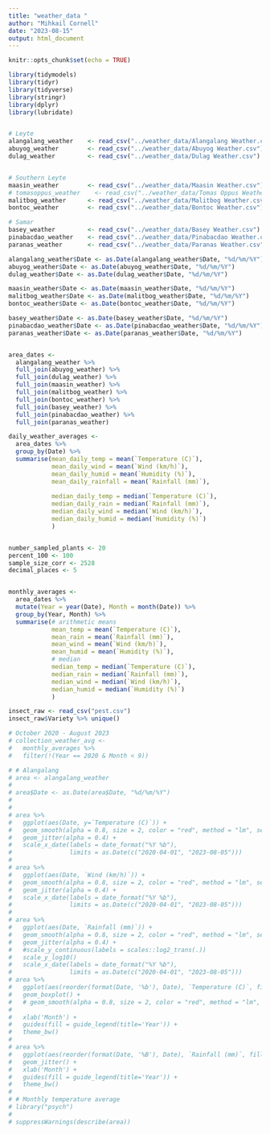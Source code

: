 ---
title: "weather_data "
author: "Mihkail Cornell"
date: "2023-08-15"
output: html_document
---

```{r setup, include=FALSE}
knitr::opts_chunk$set(echo = TRUE)

library(tidymodels)
library(tidyr)
library(tidyverse)
library(stringr)
library(dplyr)
library(lubridate)


# Leyte
alangalang_weather    <- read_csv("../weather_data/Alangalang Weather.csv")
abuyog_weather        <- read_csv("../weather_data/Abuyog Weather.csv")
dulag_weather         <- read_csv("../weather_data/Dulag Weather.csv")


# Southern Leyte
maasin_weather        <- read_csv("../weather_data/Maasin Weather.csv")
# tomasoppus_weather    <- read_csv("../weather_data/Tomas Oppus Weather.csv")
malitbog_weather      <- read_csv("../weather_data/Malitbog Weather.csv")
bontoc_weather        <- read_csv("../weather_data/Bontoc Weather.csv")

# Samar
basey_weather         <- read_csv("../weather_data/Basey Weather.csv")
pinabacdao_weather    <- read_csv("../weather_data/Pinabacdao Weather.csv")
paranas_weather       <- read_csv("../weather_data/Paranas Weather.csv")

alangalang_weather$Date <- as.Date(alangalang_weather$Date, "%d/%m/%Y")
abuyog_weather$Date <- as.Date(abuyog_weather$Date, "%d/%m/%Y")
dulag_weather$Date <- as.Date(dulag_weather$Date, "%d/%m/%Y")

maasin_weather$Date <- as.Date(maasin_weather$Date, "%d/%m/%Y")
malitbog_weather$Date <- as.Date(malitbog_weather$Date, "%d/%m/%Y")
bontoc_weather$Date <- as.Date(bontoc_weather$Date, "%d/%m/%Y")

basey_weather$Date <- as.Date(basey_weather$Date, "%d/%m/%Y")
pinabacdao_weather$Date <- as.Date(pinabacdao_weather$Date, "%d/%m/%Y")
paranas_weather$Date <- as.Date(paranas_weather$Date, "%d/%m/%Y")


area_dates <- 
  alangalang_weather %>%
  full_join(abuyog_weather) %>%
  full_join(dulag_weather) %>%
  full_join(maasin_weather) %>%
  full_join(malitbog_weather) %>%
  full_join(bontoc_weather) %>%
  full_join(basey_weather) %>% 
  full_join(pinabacdao_weather) %>%
  full_join(paranas_weather)

daily_weather_averages <-
  area_dates %>%
  group_by(Date) %>%
  summarise(mean_daily_temp = mean(`Temperature (C)`),
            mean_daily_wind = mean(`Wind (km/h)`),
            mean_daily_humid = mean(`Humidity (%)`),
            mean_daily_rainfall = mean(`Rainfall (mm)`),
            
            median_daily_temp = median(`Temperature (C)`),
            median_daily_rain = median(`Rainfall (mm)`),
            median_daily_wind = median(`Wind (km/h)`),
            median_daily_humid = median(`Humidity (%)`)
            )


number_sampled_plants <- 20
percent_100 <- 100
sample_size_corr <- 2528
decimal_places <- 5


monthly_averages <- 
  area_dates %>% 
  mutate(Year = year(Date), Month = month(Date)) %>%
  group_by(Year, Month) %>%
  summarise(# arithmetic means
            mean_temp = mean(`Temperature (C)`),
            mean_rain = mean(`Rainfall (mm)`),
            mean_wind = mean(`Wind (km/h)`),
            mean_humid = mean(`Humidity (%)`),
            # median
            median_temp = median(`Temperature (C)`),
            median_rain = median(`Rainfall (mm)`),
            median_wind = median(`Wind (km/h)`),
            median_humid = median(`Humidity (%)`)
            ) 

insect_raw <- read_csv("pest.csv")
insect_raw$Variety %>% unique()

# October 2020 - August 2023
# collection_weather_avg <-
#   monthly_averages %>% 
#   filter(!(Year == 2020 & Month < 9)) 


```




```{r}
# # Alangalang
# area <- alangalang_weather
# 
# area$Date <- as.Date(area$Date, "%d/%m/%Y")
# 
# 
# area %>%
#   ggplot(aes(Date, y=`Temperature (C)`)) +
#   geom_smooth(alpha = 0.8, size = 2, color = "red", method = "lm", se = FALSE) + 
#   geom_jitter(alpha = 0.4) +
#   scale_x_date(labels = date_format("%Y %b"),
#                limits = as.Date(c("2020-04-01", "2023-08-05")))
# 
# area %>%
#   ggplot(aes(Date, `Wind (km/h)`)) +
#   geom_smooth(alpha = 0.8, size = 2, color = "red", method = "lm", se = FALSE) + 
#   geom_jitter(alpha = 0.4) +
#   scale_x_date(labels = date_format("%Y %b"),
#                limits = as.Date(c("2020-04-01", "2023-08-05")))
# 
# area %>%
#   ggplot(aes(Date, `Rainfall (mm)`)) +
#   geom_smooth(alpha = 0.8, size = 2, color = "red", method = "lm", se = FALSE) + 
#   geom_jitter(alpha = 0.4) +
#   #scale_y_continuous(labels = scales::log2_trans(.))
#   scale_y_log10()
#   scale_x_date(labels = date_format("%Y %b"),
#                limits = as.Date(c("2020-04-01", "2023-08-05")))
# area %>%
#   ggplot(aes(reorder(format(Date, '%b'), Date), `Temperature (C)`, fill = format(Date, '%Y'))) +
#   geom_boxplot() +
#   # geom_smooth(alpha = 0.8, size = 2, color = "red", method = "lm", se = FALSE) + 
#   
#   xlab('Month') +
#   guides(fill = guide_legend(title='Year')) +
#   theme_bw()
# 
# area %>%
#   ggplot(aes(reorder(format(Date, '%B'), Date), `Rainfall (mm)`, fill = format(Date, '%Y'))) +
#   geom_jitter() +
#   xlab('Month') +
#   guides(fill = guide_legend(title='Year')) +
#   theme_bw()
# 
# # Monthly temperature average
# library("psych")
# 
# suppressWarnings(describe(area))
```













